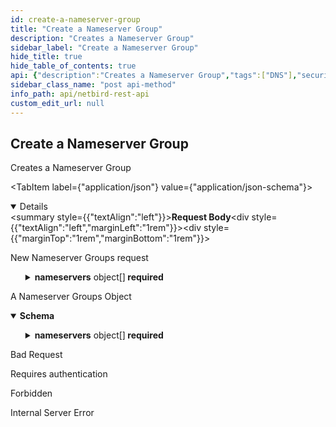 ```yaml
---
id: create-a-nameserver-group
title: "Create a Nameserver Group"
description: "Creates a Nameserver Group"
sidebar_label: "Create a Nameserver Group"
hide_title: true
hide_table_of_contents: true
api: {"description":"Creates a Nameserver Group","tags":["DNS"],"security":[{"BearerAuth":[]},{"TokenAuth":[]}],"requestBody":{"description":"New Nameserver Groups request","content":{"application/json":{"schema":{"type":"object","properties":{"name":{"description":"Nameserver group name","type":"string","maxLength":40,"minLength":1},"description":{"description":"Nameserver group  description","type":"string"},"nameservers":{"description":"Nameserver group","minLength":1,"maxLength":2,"type":"array","items":{"type":"object","properties":{"ip":{"description":"Nameserver IP","type":"string"},"ns_type":{"description":"Nameserver Type","type":"string","enum":["udp"]},"port":{"description":"Nameserver Port","type":"integer"}},"required":["ip","ns_type","port"],"title":"Nameserver"}},"enabled":{"description":"Nameserver group status","type":"boolean"},"groups":{"description":"Nameserver group tag groups","type":"array","items":{"type":"string"}},"primary":{"description":"Nameserver group primary status","type":"boolean"},"domains":{"description":"Nameserver group domain list","type":"array","items":{"type":"string","minLength":1,"maxLength":255}}},"required":["name","description","nameservers","enabled","groups","primary","domains"],"title":"NameserverGroupRequest"}}}},"responses":{"200":{"description":"A Nameserver Groups Object","content":{"application/json":{"schema":{"allOf":[{"type":"object","properties":{"id":{"description":"Nameserver group ID","type":"string"}},"required":["id"]},{"type":"object","properties":{"name":{"description":"Nameserver group name","type":"string","maxLength":40,"minLength":1},"description":{"description":"Nameserver group  description","type":"string"},"nameservers":{"description":"Nameserver group","minLength":1,"maxLength":2,"type":"array","items":{"type":"object","properties":{"ip":{"description":"Nameserver IP","type":"string"},"ns_type":{"description":"Nameserver Type","type":"string","enum":["udp"]},"port":{"description":"Nameserver Port","type":"integer"}},"required":["ip","ns_type","port"],"title":"Nameserver"}},"enabled":{"description":"Nameserver group status","type":"boolean"},"groups":{"description":"Nameserver group tag groups","type":"array","items":{"type":"string"}},"primary":{"description":"Nameserver group primary status","type":"boolean"},"domains":{"description":"Nameserver group domain list","type":"array","items":{"type":"string","minLength":1,"maxLength":255}}},"required":["name","description","nameservers","enabled","groups","primary","domains"],"title":"NameserverGroupRequest"}],"title":"NameserverGroup"}}}},"400":{"description":"Bad Request","content":{}},"401":{"description":"Requires authentication","content":{}},"403":{"description":"Forbidden","content":{}},"500":{"description":"Internal Server Error","content":{}}},"method":"post","path":"/api/dns/nameservers","servers":[{"url":"https://netbird.io","description":"Default server"}],"securitySchemes":{"BearerAuth":{"type":"http","scheme":"bearer","bearerFormat":"JWT"},"TokenAuth":{"type":"apiKey","in":"header","name":"Authorization","description":"Prefix the value with \\\"Token\\\" to indicate the custom authorization type"}},"jsonRequestBodyExample":{"name":"string","description":"string","nameservers":[{"ip":"string","ns_type":"udp","port":0}],"enabled":true,"groups":["string"],"primary":true,"domains":["string"]},"info":{"title":"NetBird REST API","description":"API to manipulate groups, rules, policies and retrieve information about peers and users","version":"0.0.1"},"postman":{"name":"Create a Nameserver Group","description":{"content":"Creates a Nameserver Group","type":"text/plain"},"url":{"path":["api","dns","nameservers"],"host":["{{baseUrl}}"],"query":[],"variable":[]},"header":[{"key":"Content-Type","value":"application/json"},{"key":"Accept","value":"application/json"}],"method":"POST","body":{"mode":"raw","raw":"\"\"","options":{"raw":{"language":"json"}}},"auth":{"type":"bearer","bearer":[{"type":"any","value":"<Bearer Token>","key":"token"}]}}}
sidebar_class_name: "post api-method"
info_path: api/netbird-rest-api
custom_edit_url: null
---
```



## Create a Nameserver Group



Creates a Nameserver Group

<MimeTabs><TabItem label={"application/json"} value={"application/json-schema"}><details style={{}} data-collapsed={false} open={true}><summary style={{"textAlign":"left"}}><strong>Request Body</strong></summary><div style={{"textAlign":"left","marginLeft":"1rem"}}><div style={{"marginTop":"1rem","marginBottom":"1rem"}}>

New Nameserver Groups request

</div></div><ul style={{"marginLeft":"1rem"}}><SchemaItem collapsible={false} name={"name"} required={true} schemaName={"string"} qualifierMessage={"**Possible values:** `non-empty` and `<= 40 characters`"} schema={{"description":"Nameserver group name","type":"string","maxLength":40,"minLength":1}}></SchemaItem><SchemaItem collapsible={false} name={"description"} required={true} schemaName={"string"} qualifierMessage={undefined} schema={{"description":"Nameserver group  description","type":"string"}}></SchemaItem><SchemaItem collapsible={true} className={"schemaItem"}><details style={{}}><summary style={{}}><strong>nameservers</strong><span style={{"opacity":"0.6"}}> object[]</span><strong style={{"fontSize":"var(--ifm-code-font-size)","color":"var(--openapi-required)"}}> required</strong></summary><div style={{"marginLeft":"1rem"}}><div style={{"marginTop":".5rem","marginBottom":".5rem"}}>

Nameserver group

</div><li><div style={{"fontSize":"var(--ifm-code-font-size)","opacity":"0.6","marginLeft":"-.5rem","paddingBottom":".5rem"}}>Array [</div></li><SchemaItem collapsible={false} name={"ip"} required={true} schemaName={"string"} qualifierMessage={undefined} schema={{"description":"Nameserver IP","type":"string"}}></SchemaItem><SchemaItem collapsible={false} name={"ns_type"} required={true} schemaName={"string"} qualifierMessage={"**Possible values:** [`udp`]"} schema={{"description":"Nameserver Type","type":"string","enum":["udp"]}}></SchemaItem><SchemaItem collapsible={false} name={"port"} required={true} schemaName={"integer"} qualifierMessage={undefined} schema={{"description":"Nameserver Port","type":"integer"}}></SchemaItem><li><div style={{"fontSize":"var(--ifm-code-font-size)","opacity":"0.6","marginLeft":"-.5rem"}}>]</div></li></div></details></SchemaItem><SchemaItem collapsible={false} name={"enabled"} required={true} schemaName={"boolean"} qualifierMessage={undefined} schema={{"description":"Nameserver group status","type":"boolean"}}></SchemaItem><SchemaItem collapsible={false} name={"groups"} required={true} schemaName={"string[]"} qualifierMessage={undefined} schema={{"description":"Nameserver group tag groups","type":"array","items":{"type":"string"}}}></SchemaItem><SchemaItem collapsible={false} name={"primary"} required={true} schemaName={"boolean"} qualifierMessage={undefined} schema={{"description":"Nameserver group primary status","type":"boolean"}}></SchemaItem><SchemaItem collapsible={false} name={"domains"} required={true} schemaName={"string[]"} qualifierMessage={"**Possible values:** `non-empty` and `<= 255 characters`"} schema={{"description":"Nameserver group domain list","type":"array","items":{"type":"string","minLength":1,"maxLength":255}}}></SchemaItem></ul></details></TabItem></MimeTabs><div><ApiTabs><TabItem label={"200"} value={"200"}><div>

A Nameserver Groups Object

</div><div><MimeTabs schemaType={"response"}><TabItem label={"application/json"} value={"application/json"}><SchemaTabs><TabItem label={"Schema"} value={"Schema"}><details style={{}} data-collapsed={false} open={true}><summary style={{"textAlign":"left"}}><strong>Schema</strong></summary><div style={{"textAlign":"left","marginLeft":"1rem"}}></div><ul style={{"marginLeft":"1rem"}}><SchemaItem collapsible={false} name={"id"} required={true} schemaName={"string"} qualifierMessage={undefined} schema={{"description":"Nameserver group ID","type":"string"}}></SchemaItem><SchemaItem collapsible={false} name={"name"} required={true} schemaName={"string"} qualifierMessage={"**Possible values:** `non-empty` and `<= 40 characters`"} schema={{"description":"Nameserver group name","type":"string","maxLength":40,"minLength":1}}></SchemaItem><SchemaItem collapsible={false} name={"description"} required={true} schemaName={"string"} qualifierMessage={undefined} schema={{"description":"Nameserver group  description","type":"string"}}></SchemaItem><SchemaItem collapsible={true} className={"schemaItem"}><details style={{}}><summary style={{}}><strong>nameservers</strong><span style={{"opacity":"0.6"}}> object[]</span><strong style={{"fontSize":"var(--ifm-code-font-size)","color":"var(--openapi-required)"}}> required</strong></summary><div style={{"marginLeft":"1rem"}}><div style={{"marginTop":".5rem","marginBottom":".5rem"}}>

Nameserver group

</div><li><div style={{"fontSize":"var(--ifm-code-font-size)","opacity":"0.6","marginLeft":"-.5rem","paddingBottom":".5rem"}}>Array [</div></li><SchemaItem collapsible={false} name={"ip"} required={true} schemaName={"string"} qualifierMessage={undefined} schema={{"description":"Nameserver IP","type":"string"}}></SchemaItem><SchemaItem collapsible={false} name={"ns_type"} required={true} schemaName={"string"} qualifierMessage={"**Possible values:** [`udp`]"} schema={{"description":"Nameserver Type","type":"string","enum":["udp"]}}></SchemaItem><SchemaItem collapsible={false} name={"port"} required={true} schemaName={"integer"} qualifierMessage={undefined} schema={{"description":"Nameserver Port","type":"integer"}}></SchemaItem><li><div style={{"fontSize":"var(--ifm-code-font-size)","opacity":"0.6","marginLeft":"-.5rem"}}>]</div></li></div></details></SchemaItem><SchemaItem collapsible={false} name={"enabled"} required={true} schemaName={"boolean"} qualifierMessage={undefined} schema={{"description":"Nameserver group status","type":"boolean"}}></SchemaItem><SchemaItem collapsible={false} name={"groups"} required={true} schemaName={"string[]"} qualifierMessage={undefined} schema={{"description":"Nameserver group tag groups","type":"array","items":{"type":"string"}}}></SchemaItem><SchemaItem collapsible={false} name={"primary"} required={true} schemaName={"boolean"} qualifierMessage={undefined} schema={{"description":"Nameserver group primary status","type":"boolean"}}></SchemaItem><SchemaItem collapsible={false} name={"domains"} required={true} schemaName={"string[]"} qualifierMessage={"**Possible values:** `non-empty` and `<= 255 characters`"} schema={{"description":"Nameserver group domain list","type":"array","items":{"type":"string","minLength":1,"maxLength":255}}}></SchemaItem></ul></details></TabItem><TabItem label={"Example (from schema)"} value={"Example (from schema)"}><ResponseSamples responseExample={"{\n  \"id\": \"string\",\n  \"name\": \"string\",\n  \"description\": \"string\",\n  \"nameservers\": [\n    {\n      \"ip\": \"string\",\n      \"ns_type\": \"udp\",\n      \"port\": 0\n    }\n  ],\n  \"enabled\": true,\n  \"groups\": [\n    \"string\"\n  ],\n  \"primary\": true,\n  \"domains\": [\n    \"string\"\n  ]\n}"} language={"json"}></ResponseSamples></TabItem></SchemaTabs></TabItem></MimeTabs></div></TabItem><TabItem label={"400"} value={"400"}><div>

Bad Request

</div><div></div></TabItem><TabItem label={"401"} value={"401"}><div>

Requires authentication

</div><div></div></TabItem><TabItem label={"403"} value={"403"}><div>

Forbidden

</div><div></div></TabItem><TabItem label={"500"} value={"500"}><div>

Internal Server Error

</div><div></div></TabItem></ApiTabs></div>
      